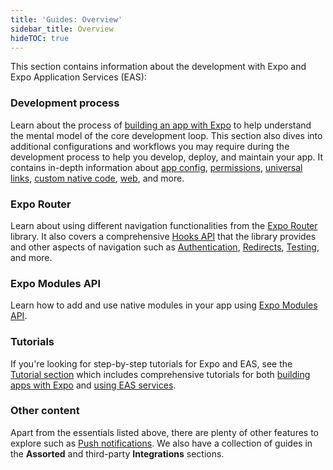 ```yaml
---
title: 'Guides: Overview'
sidebar_title: Overview
hideTOC: true
---
```



This section contains information about the development with Expo and Expo Application Services (EAS):

### <span className="inline-flex items-center gap-2"><CodeSquare01Icon />Development process</span>

Learn about the process of [building an app with Expo](/workflow/overview/) to help understand the mental model of the core development loop. This section also dives into additional configurations and workflows you may require during the development process to help you develop, deploy, and maintain your app. It contains in-depth information about [app config](/workflow/configuration/), [permissions](/guides/permissions/), [universal links](/linking/into-your-app/), [custom native code](/workflow/continuous-native-generation/), [web](/workflow/web/), and more.

### <span className="inline-flex items-center gap-2"><RouterLogo />Expo Router</span>

Learn about using different navigation functionalities from the [Expo Router](/router/basics/layout/#root-layout) library. It also covers a comprehensive [Hooks API](/router/reference/hooks/) that the library provides and other aspects of navigation such as [Authentication](/router/reference/authentication/), [Redirects](/router/reference/redirects/), [Testing](/router/reference/testing/), and more.

### <span className="inline-flex items-center gap-2"><CpuChip01Icon />Expo Modules API</span>

Learn how to add and use native modules in your app using [Expo Modules API](/modules/overview/).

### <span className="inline-flex items-center gap-2"><GraduationHat02DuotoneIcon />Tutorials</span>

If you're looking for step-by-step tutorials for Expo and EAS, see the [Tutorial section](/tutorial/overview/) which includes comprehensive tutorials for both [building apps with Expo](/tutorial/introduction/) and [using EAS services](/tutorial/eas/introduction/).

### Other content

Apart from the essentials listed above, there are plenty of other features to explore such as [Push notifications](/push-notifications/overview/). We also have a collection of guides in the **Assorted** and third-party **Integrations** sections.
